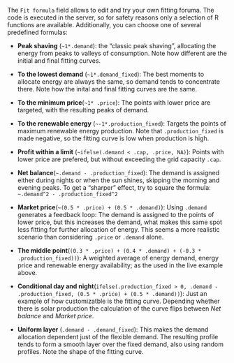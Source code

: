 The `Fit formula` field allows to edit and try your own fitting foruma. The code is executed in the server, so for safety reasons only a selection of R functions are available. Additionally, you can choose one of several predefined formulas:

- **Peak shaving** (`~1*.demand`): the "classic peak shaving", allocating the energy from peaks to valleys of consumption. Note how different are the initial and final fitting curves.

- **To the lowest demand** (`~1*.demand_fixed`): The best moments to allocate energy are always the same, so demand tends to concentrate there. Note how the inital and final fitting curves are the same.

- **To the minimum price**(`~1* .price`): The points with lower price are targeted, with the resulting peaks of demand. 

- **To the renewable energy** (`~-1*.production_fixed`): Targets the points of maximum renewable energy production. Note that `.production_fixed` is made negative, so the fitting curve is low when production is high.

- **Profit within a limit** (`~ifelse(.demand < .cap, .price, NA)`): Points with lower price are prefered, but without exceeding the grid capacity `.cap`.

- **Net balance**(`~.demand - .production_fixed`): The demand is assigned either during nights or when the sun shines, skipping the morning and evening peaks. To get a "sharper" effect, try to square the formula: `~.demand^2 - .production_fixed^2`

- **Market price**(`~(0.5 * .price) + (0.5 * .demand)`): Using `.demand` generates a feedback loop: The demand is assigned to the points of lower price, but this increases the demand, what makes this same spot less fitting for further allocation of energy. This seems a more realistic scenario than considering `.price` or `.demand` alone.

- **The middle point**(`(0.3 * .price) + (0.4 * .demand) + (-0.3 * .production_fixed))`): A weighted average of energy demand, energy price and renewable energy availability; as the used in the live example above.

- **Conditional day and night**(`ifelse(.production_fixed > 0, .demand - .production_fixed, (0.5 * .price) + (0.5 * .demand))`): Just an example of how customizatble is the fitting curve. Depending whether there is solar production the calculation of the curve flips between *Net balance* and *Market price*.

- **Uniform layer** (`.demand - .demand_fixed`): This makes the demand allocation dependent just of the flexible demand. The resulting profile tends to form a smooth layer over the fixed demand, also using random profiles. Note the shape of the fitting curve.
